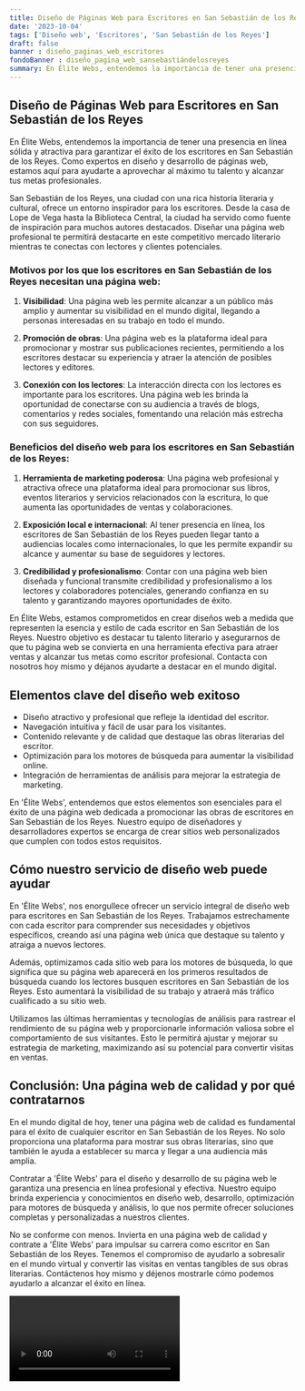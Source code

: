 ```yaml
---
title: Diseño de Páginas Web para Escritores en San Sebastián de los Reyes
date: '2023-10-04'
tags: ['Diseño web', 'Escritores', 'San Sebastián de los Reyes']
draft: false
banner : diseño_paginas_web_escritores
fondoBanner : diseño_pagina_web_sansebastiándelosreyes
summary: En Élite Webs, entendemos la importancia de tener una presencia en línea sólida y atractiva para garantizar el éxito de los escritores en San Sebastián de los Reyes. Como expertos en diseño y desarrollo de páginas web, estamos aquí para ayudarte a aprovechar al máximo tu talento y alcanzar tus metas profesionales.
---
```


## Diseño de Páginas Web para Escritores en San Sebastián de los Reyes

En Élite Webs, entendemos la importancia de tener una presencia en línea sólida y atractiva para garantizar el éxito de los escritores en San Sebastián de los Reyes. Como expertos en diseño y desarrollo de páginas web, estamos aquí para ayudarte a aprovechar al máximo tu talento y alcanzar tus metas profesionales.

San Sebastián de los Reyes, una ciudad con una rica historia literaria y cultural, ofrece un entorno inspirador para los escritores. Desde la casa de Lope de Vega hasta la Biblioteca Central, la ciudad ha servido como fuente de inspiración para muchos autores destacados. Diseñar una página web profesional te permitirá destacarte en este competitivo mercado literario mientras te conectas con lectores y clientes potenciales.

### Motivos por los que los escritores en San Sebastián de los Reyes necesitan una página web:

1. **Visibilidad**: Una página web les permite alcanzar a un público más amplio y aumentar su visibilidad en el mundo digital, llegando a personas interesadas en su trabajo en todo el mundo.

2. **Promoción de obras**: Una página web es la plataforma ideal para promocionar y mostrar sus publicaciones recientes, permitiendo a los escritores destacar su experiencia y atraer la atención de posibles lectores y editores.

3. **Conexión con los lectores**: La interacción directa con los lectores es importante para los escritores. Una página web les brinda la oportunidad de conectarse con su audiencia a través de blogs, comentarios y redes sociales, fomentando una relación más estrecha con sus seguidores.

### Beneficios del diseño web para los escritores en San Sebastián de los Reyes:

1. **Herramienta de marketing poderosa**: Una página web profesional y atractiva ofrece una plataforma ideal para promocionar sus libros, eventos literarios y servicios relacionados con la escritura, lo que aumenta las oportunidades de ventas y colaboraciones.

2. **Exposición local e internacional**: Al tener presencia en línea, los escritores de San Sebastián de los Reyes pueden llegar tanto a audiencias locales como internacionales, lo que les permite expandir su alcance y aumentar su base de seguidores y lectores.

3. **Credibilidad y profesionalismo**: Contar con una página web bien diseñada y funcional transmite credibilidad y profesionalismo a los lectores y colaboradores potenciales, generando confianza en su talento y garantizando mayores oportunidades de éxito.

En Élite Webs, estamos comprometidos en crear diseños web a medida que representen la esencia y estilo de cada escritor en San Sebastián de los Reyes. Nuestro objetivo es destacar tu talento literario y asegurarnos de que tu página web se convierta en una herramienta efectiva para atraer ventas y alcanzar tus metas como escritor profesional. Contacta con nosotros hoy mismo y déjanos ayudarte a destacar en el mundo digital.

<GifSeo />

<Cta />

## Elementos clave del diseño web exitoso

- Diseño atractivo y profesional que refleje la identidad del escritor.
- Navegación intuitiva y fácil de usar para los visitantes.
- Contenido relevante y de calidad que destaque las obras literarias del escritor.
- Optimización para los motores de búsqueda para aumentar la visibilidad online.
- Integración de herramientas de análisis para mejorar la estrategia de marketing.

En 'Élite Webs', entendemos que estos elementos son esenciales para el éxito de una página web dedicada a promocionar las obras de escritores en San Sebastián de los Reyes. Nuestro equipo de diseñadores y desarrolladores expertos se encarga de crear sitios web personalizados que cumplen con todos estos requisitos.

## Cómo nuestro servicio de diseño web puede ayudar

En 'Élite Webs', nos enorgullece ofrecer un servicio integral de diseño web para escritores en San Sebastián de los Reyes. Trabajamos estrechamente con cada escritor para comprender sus necesidades y objetivos específicos, creando así una página web única que destaque su talento y atraiga a nuevos lectores.

Además, optimizamos cada sitio web para los motores de búsqueda, lo que significa que su página web aparecerá en los primeros resultados de búsqueda cuando los lectores busquen escritores en San Sebastián de los Reyes. Esto aumentará la visibilidad de su trabajo y atraerá más tráfico cualificado a su sitio web.

Utilizamos las últimas herramientas y tecnologías de análisis para rastrear el rendimiento de su página web y proporcionarle información valiosa sobre el comportamiento de sus visitantes. Esto le permitirá ajustar y mejorar su estrategia de marketing, maximizando así su potencial para convertir visitas en ventas.

## Conclusión: Una página web de calidad y por qué contratarnos

En el mundo digital de hoy, tener una página web de calidad es fundamental para el éxito de cualquier escritor en San Sebastián de los Reyes. No solo proporciona una plataforma para mostrar sus obras literarias, sino que también le ayuda a establecer su marca y llegar a una audiencia más amplia.

Contratar a 'Élite Webs' para el diseño y desarrollo de su página web le garantiza una presencia en línea profesional y efectiva. Nuestro equipo brinda experiencia y conocimientos en diseño web, desarrollo, optimización para motores de búsqueda y análisis, lo que nos permite ofrecer soluciones completas y personalizadas a nuestros clientes.

No se conforme con menos. Invierta en una página web de calidad y contrate a 'Élite Webs' para impulsar su carrera como escritor en San Sebastián de los Reyes. Tenemos el compromiso de ayudarlo a sobresalir en el mundo virtual y convertir las visitas en ventas tangibles de sus obras literarias. Contáctenos hoy mismo y déjenos mostrarle cómo podemos ayudarlo a alcanzar el éxito en línea.

<Video />

<CtaBot job='Escritores' city='San Sebastián de los Reyes'/>

<Gmaps query='San Sebastián de los Reyes+españa+maps' />